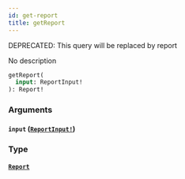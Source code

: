 ```yaml
---
id: get-report
title: getReport
---
```


<span class="badge badge--warning">DEPRECATED: This query will be replaced by report</span>

No description

```graphql
getReport(
  input: ReportInput!
): Report!

```

### Arguments

#### `input` ([`ReportInput!`](/docs/graphql/inputs/report-input))

### Type

#### [`Report`](/docs/graphql/objects/report)
